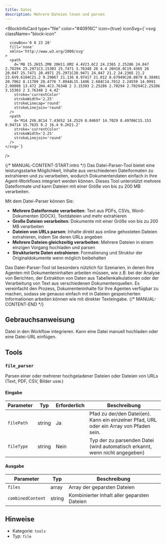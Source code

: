 ```yaml
---
title: Datei
description: Mehrere Dateien lesen und parsen
---
```



<BlockInfoCard 
  type="file"
  color="#40916C"
  icon={true}
  iconSvg={`<svg className="block-icon"
      
      
      
      viewBox='0 0 23 28'
      fill='none'
      xmlns='http://www.w3.org/2000/svg'
    >
      <path
        d='M8 15.2H15.2M8 20H11.6M2 4.4V23.6C2 24.2365 2.25286 24.847 2.70294 25.2971C3.15303 25.7471 3.76348 26 4.4 26H18.8C19.4365 26 20.047 25.7471 20.4971 25.2971C20.9471 24.847 21.2 24.2365 21.2 23.6V9.6104C21.2 9.29067 21.136 8.97417 21.012 8.67949C20.8879 8.38481 20.7062 8.11789 20.4776 7.8944L15.1496 2.684C14.7012 2.24559 14.0991 2.00008 13.472 2H4.4C3.76348 2 3.15303 2.25286 2.70294 2.70294C2.25286 3.15303 2 3.76348 2 4.4Z'
        stroke='currentColor'
        strokeWidth='2.25'
        strokeLinecap='round'
        strokeLinejoin='round'
      />
      <path
        d='M14 2V6.8C14 7.43652 14.2529 8.04697 14.7029 8.49706C15.153 8.94714 15.7635 9.2 16.4 9.2H21.2'
        stroke='currentColor'
        strokeWidth='2.25'
        strokeLinejoin='round'
      />
    </svg>`}
/>

{/* MANUAL-CONTENT-START:intro */}
Das Datei-Parser-Tool bietet eine leistungsstarke Möglichkeit, Inhalte aus verschiedenen Dateiformaten zu extrahieren und zu verarbeiten, wodurch Dokumentendaten einfach in Ihre Agent-Workflows integriert werden können. Dieses Tool unterstützt mehrere Dateiformate und kann Dateien mit einer Größe von bis zu 200 MB verarbeiten.

Mit dem Datei-Parser können Sie:

- **Mehrere Dateiformate verarbeiten**: Text aus PDFs, CSVs, Word-Dokumenten (DOCX), Textdateien und mehr extrahieren
- **Große Dateien verarbeiten**: Dokumente mit einer Größe von bis zu 200 MB verarbeiten
- **Dateien von URLs parsen**: Inhalte direkt aus online gehosteten Dateien extrahieren, indem Sie deren URLs angeben
- **Mehrere Dateien gleichzeitig verarbeiten**: Mehrere Dateien in einem einzigen Vorgang hochladen und parsen
- **Strukturierte Daten extrahieren**: Formatierung und Struktur der Originaldokumente wenn möglich beibehalten

Das Datei-Parser-Tool ist besonders nützlich für Szenarien, in denen Ihre Agenten mit Dokumenteninhalten arbeiten müssen, wie z.B. bei der Analyse von Berichten, der Extraktion von Daten aus Tabellenkalkulationen oder der Verarbeitung von Text aus verschiedenen Dokumentenquellen. Es vereinfacht den Prozess, Dokumenteninhalte für Ihre Agenten verfügbar zu machen, sodass sie genauso einfach mit in Dateien gespeicherten Informationen arbeiten können wie mit direkter Texteingabe.
{/* MANUAL-CONTENT-END */}

## Gebrauchsanweisung

Datei in den Workflow integrieren. Kann eine Datei manuell hochladen oder eine Datei-URL einfügen.

## Tools

### `file_parser`

Parsen einer oder mehrerer hochgeladener Dateien oder Dateien von URLs (Text, PDF, CSV, Bilder usw.)

#### Eingabe

| Parameter | Typ | Erforderlich | Beschreibung |
| --------- | ---- | -------- | ----------- |
| `filePath` | string | Ja | Pfad zu der/den Datei(en). Kann ein einzelner Pfad, URL oder ein Array von Pfaden sein. |
| `fileType` | string | Nein | Typ der zu parsenden Datei (wird automatisch erkannt, wenn nicht angegeben) |

#### Ausgabe

| Parameter | Typ | Beschreibung |
| --------- | ---- | ----------- |
| `files` | array | Array der geparsten Dateien |
| `combinedContent` | string | Kombinierter Inhalt aller geparsten Dateien |

## Hinweise

- Kategorie: `tools`
- Typ: `file`
